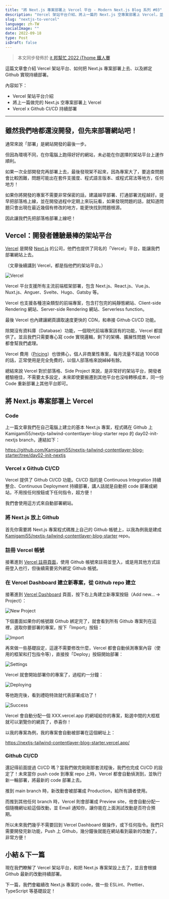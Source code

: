 ```yaml
---
title: "將 Next.js 專案部署上 Vercel 平台 - Modern Next.js Blog 系列 #03"
description: "Vercel 架站平台介紹、將上一篇的 Next.js 空專案部署上 Vercel，並串接 Github CI/CD"
slug: "nextjs-to-vercel"
language: zh-TW
socialImage: ""
date: 2022-09-18
type: Post
isDraft: false
---
```


> 本文同步發佈於 [it 邦幫忙 2022 iThome 鐵人賽](https://ithelp.ithome.com.tw/articles/10293504)

這篇文章會介紹 Vercel 架站平台、如何把 Next.js 專案部署上去、以及綁定 Github 實現持續部署。

內容如下：

- Vercel 架站平台介紹
- 將上一篇做完的 Next.js 空專案部署上 Vercel
- Vercel x Github CI/CD 持續部署

---

## 雖然我們啥都還沒開發，但先來部署網站吧！

通常來說「部署」是網站開發的最後一步。

但因為環境不同，在你電腦上跑得好好的網站，未必能在你選擇的架站平台上運作順利。

如果一次全部開發完再部署上去，最後發現架不起來，因為專案大了，要追查問題會比較困難，問題可能出在套件支援度、程式語言版本、或程式寫法等地方，任何地方！

如果你將開發的專案不需要非常保密的話，建議越早部署、打通部署流程越好。提早把部落格上線，並在開發過程中定期上來玩玩看，如果發現問題的話，就知道問題只會出現在最近幾個有修改的地方，能更快找到問題根源。

因此讓我們先把部落格部署上線吧！

## Vercel：開發者體驗最棒的架站平台

[Vercel](https://vercel.com/home) 是開發 [Next.js](https://nextjs.org/) 的公司，他們也提供了同名的「Vercel」平台，能讓我們部署網站上去。

（文章後續講到 Vercel，都是指他們的架站平台。）

![Vercel](https://i.imgur.com/3BIOqos.jpg)

Vercel 平台支援所有主流前端框架部署，包含 Next.js、React.js、Vue.js、Nuxt.js、Anguer、Svelte、Hugo、Gatsby 等。

Vercel 也支援各種渲染類型的前端專案，包含打包完的純靜態網站、Client-side Rendering 網站、Server-side Rendering 網站、Serverless function。

最後 Vercel 也內建讓網頁讀取速度更快的 CDN，和串接 Github CI/CD 功能。

除開沒有資料庫（Database）功能，一個現代前端專案該有的功能，Vercel 都提供了。並且我們只需要專心寫 code 實現邏輯，剩下的架構、擴展性問題 Vercel 都會幫我們處理。

Vercel 費用（[Pricing](https://vercel.com/pricing)）也很佛心，個人非商業性專案，每月流量不超過 100GB 的話，正常使用是完全免費的，以個人部落格來說綽綽有餘。

總結來說 Vercel 對於部落格、Side Project 來說，是非常好的架站平台，開發者體驗極佳，不需要太多設定，未來即使要搬遷到其他平台也沒啥轉移成本，同一份 Code 重新部署上其他平台即可。

## 將 Next.js 專案部署上 Vercel

### Code

上一篇文章我們在自己電腦上建立的基本 Next.js 專案，程式碼在 Github 上 Kamigami55/nextjs-tailwind-contentlayer-blog-starter repo 的 day02-init-nextjs branch，連結如下：

https://github.com/Kamigami55/nextjs-tailwind-contentlayer-blog-starter/tree/day02-init-nextjs

### Vercel x Github CI/CD

Vercel 提供了 Github CI/CD 功能。CI/CD 指的是 Continuous Integration 持續整合、Continuous Deployment 持續部署，講人話就是自動把 code 部署成網站，不用按任何按鈕或下任何指令，超方便！

我們會使用這方式來自動部署網站。

### 將 Next.js 放上 Github

首先你需要將 Next.js 專案程式碼推上自己的 Github 帳號上，以我為例我是建成 [Kamigami55/nextjs-tailwind-contentlayer-blog-starter](https://github.com/Kamigami55/nextjs-tailwind-contentlayer-blog-starter) repo。

### 註冊 Vercel 帳號

接著進到 [Vercel 註冊頁面](https://vercel.com/signup)，使用 Github 帳號來註冊並登入，或是用其他方式註冊登入也行，但後續需要另外綁定 Github 帳號。

### 在 Vercel Dashboard 建立新專案，從 Github repo 建立

接著進到 [Vercel Dashboard](https://vercel.com/dashboard) 頁面，按下右上角建立新專案按鈕（Add new... -> Project）：

![New Project](https://i.imgur.com/ge96JN0.jpg)

下個畫面如果你的帳號跟 Github 綁定完了，就會看到所有 Github 專案列在這裡，選取你要部署的專案，按下「Import」按鈕：

![Import](https://i.imgur.com/gTd0eiq.jpg)

再來做一些基礎設定，這邊不需要修改什麼，Vercel 都會自動偵測專案內容（使用的框架和打包指令等），直接按「Deploy」按鈕開始部署：

![Settings](https://i.imgur.com/ep7al5e.jpg)

Vercel 就會開始部署你的專案了，過程約一分鐘：

![Deploying](https://i.imgur.com/SAxAIqQ.jpg)

等他跑完後，看到禮砲特效就代表部署成功了！

![Success](https://i.imgur.com/Uc1vb2n.jpg)

Vercel 會自動分配一個 XXX.vercel.app 的網域給你的專案，點選中間的大框框就可以瀏覽你的網頁了，恭喜你！

以我的專案為例，我的專案會自動被部署在這個網址上：

https://nextjs-tailwind-contentlayer-blog-starter.vercel.app/

### Github CI/CD

還記得前面提過 CI/CD 嗎？當我們做完剛剛那套流程後，我們也完成 CI/CD 的設定了！未來當你 push code 到專案 repo 上時，Vercel 都會自動偵測到，並執行新一輪部署，將最新的 code 部署上去。

推到 main branch 時，新改動會被部署成 Production，給所有讀者使用。

而推到其他任何 branch 時，Vercel 則會部署成 Preview site，他會自動分配一個隨機網址給這個改動，並 Email 通知你，讓你能在上面測試改動是否符合預期。

所以未來我們幾乎不需要回到 Vercel Dashboard 做操作，或下任何指令。我們只需要開發完新功能，Push 上 Github，幾分鐘後就能在網站看到最新的改動了，非常方便！

## 小結＆下一篇

現在我們瞭解了 Vercel 架站平台，和把 Next.js 專案架設上去了，並且會根據 Github 最新的改動持續部署。

下一篇，我們會繼續改 Next.js 專案的 code，做一些 ESLint、Prettier、TypeScript 等基礎設定！
